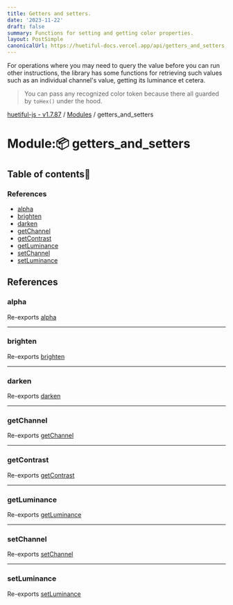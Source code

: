 ```yaml
---
title: Getters and setters.
date: '2023-11-22'
draft: false
summary: Functions for setting and getting color properties.
layout: PostSimple
canonicalUrl: https://huetiful-docs.vercel.app/api/getters_and_setters
---
```


For operations where you may need to query the value before you can run other instructions, the library has some functions for retrieving such values such as an individual channel's value, getting its luminance et cetera.

> You can pass any recognized color token because there all guarded by `toHex()` under the hood.


[huetiful-js - v1.7.87](../README.md) / [Modules](../modules.md) / getters\_and\_setters

# Module::package: getters\_and\_setters

## Table of contents:scroll:

### References

- [alpha](getters_and_setters.md#alpha)
- [brighten](getters_and_setters.md#brighten)
- [darken](getters_and_setters.md#darken)
- [getChannel](getters_and_setters.md#getchannel)
- [getContrast](getters_and_setters.md#getcontrast)
- [getLuminance](getters_and_setters.md#getluminance)
- [setChannel](getters_and_setters.md#setchannel)
- [setLuminance](getters_and_setters.md#setluminance)

## References

### alpha

Re-exports [alpha](index.md#alpha)

___

### brighten

Re-exports [brighten](index.md#brighten)

___

### darken

Re-exports [darken](index.md#darken)

___

### getChannel

Re-exports [getChannel](index.md#getchannel)

___

### getContrast

Re-exports [getContrast](index.md#getcontrast)

___

### getLuminance

Re-exports [getLuminance](index.md#getluminance)

___

### setChannel

Re-exports [setChannel](index.md#setchannel)

___

### setLuminance

Re-exports [setLuminance](index.md#setluminance)


